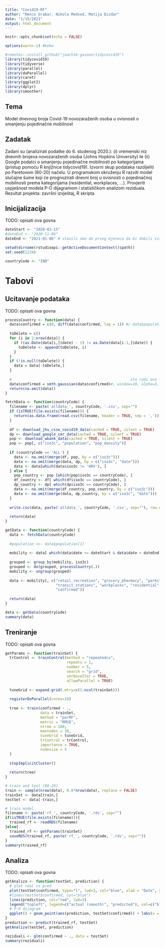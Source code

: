```yaml
---
title: "Covid19-RF"
author: "Renco Grabar, Nikola Medved, Matija Dizdar"
date: "1/15/2021"
output: html_document
---
```


```r
knitr::opts_chunk$set(echo = FALSE)

options(warn=-1) #kekw

#remotes::install_github("joachim-gassen/tidycovid19")
library(tidycovid19)
library(tidyverse)
library(parallel)
library(doParallel)
library(caret)
library(ggplot2)
library(dplyr)
library(smoother)
```

## Tema
Model dnevnog broja Covid-19 novozaraženih osoba u ovisnosti o smanjenju pojedinačne mobilnost

## Zadatak
Zadani su (analizirati podatke do 6. studenog 2020.): (i) vremenski niz dnevnih brojeva novozaraženih osoba (Johns Hopkins University) te (ii) Google podatci o smanjenju pojedinačne mobilnosti po kategorijama (pristup pomoću R knjižnice tidycovid19). Izvorni skup podataka razdijeliti po Paretovom (80-20) načelu. U programskom okruženju R razviti model slučajne šume koji će prognozirati dnevni broj u ovisnosti o pojedinačnoj mobilnosti prema kategorijama (residential, workplaces, ...). Provjeriti uspješnost modela P-O dijagramom i statističkom analizom reziduala. Rezultat projekta: završni izvještaj, R skripta

## Inicijalizacija

TODO: opisati ova govna

```r
dateStart <- "2020-02-15"
#dateEnd <- "2020-11-06"
dateEnd <- "2021-01-06" # stavili smo do prvog mjeseca da bi dobili vise podataka

setwd(dirname(rstudioapi::getActiveDocumentContext()$path))
set.seed(1234)

countryCode <- "IND"
```

# Tabovi {.tabset}

## Ucitavanje podataka

TODO: opisati ova govna

```r
processCountry <- function(data) {
  data$confirmed = c(0, diff(data$confirmed, lag = 1)) #/ data$population
  
  toDelete = c()
  for (i in 2:nrow(data)) {
    if ((as.Date(data[i,]$date) - 1) != as.Date(data[i-1,]$date)) {
      toDelete <- append(toDelete, i)
    }
  }
  if (!is.null(toDelete)) {
    data = data[-toDelete,]
  }
  
  #                                                      sta radi ovo lol
  data$confirmed = smth.gaussian(data$confirmed)#, window=10, alpha=3, tail=TRUE)
  return(na.omit(data))
}

fetchData <- function(countryCode) {
  filename <- paste('alldata_', countryCode, '.csv', sep="")
  if (isTRUE(file.exists(filename))) {
    return(as.data.frame(read.csv(filename, header = TRUE, sep = ',')))
  }
  
  df <- download_jhu_csse_covid19_data(cached = TRUE, silent = TRUE)
  dp <- download_google_cmr_data(cached = TRUE, silent = TRUE)
  pop <- download_wbank_data(cached = TRUE, silent = TRUE)
  pop <- pop[, c("iso3c", "population", "pop_density")]
  
  if (countryCode == 'ALL') {
    data <- na.omit(merge(df, pop, by = c("iso3c")))
    data <- na.omit(merge(data, dp, by = c("iso3c", "date")))
    data <- data[which(data$iso3c != 'HRV'), ]
  } else {
    pop_country <- pop [which(pop$iso3c == countryCode), ]
    df_country <- df[ which(df$iso3c == countryCode), ]
    dp_country <- dp[ which(dp$iso3c == countryCode), ]
    data <- na.omit(merge(df_country, pop_country, by = c("iso3c")))
    data <- na.omit(merge(data, dp_country, by = c("iso3c", "date")))
  }
  
  write.csv(data, paste('alldata_', countryCode, '.csv', sep=""), row.names = FALSE)
  
  return(data)
}

getData <- function(countryCode) {
  data <- fetchData(countryCode)
  
  #population <<- data$population[1]
  
  mobility <- data[ which(data$date >= dateStart & data$date < dateEnd), ]
  
  grouped <- group_by(mobility, iso3c)
  grouped <- do(grouped, processCountry(.))
  mobility <- ungroup(grouped)
  
  data <- mobility[, c("retail_recreation", "grocery_pharmacy", "parks", 
                       "transit_stations", "workplaces", "residential", 
                       "confirmed")]
  
  return(data)
}

data <- getData(countryCode)
summary(data)
```

## Treniranje

TODO: opisati ova govna

```r
getParams <- function(trainSet) {
  trControl <- trainControl(method = "repeatedcv",
                            repeats = 1,
                            number = 5,
                            search = "grid",
                            verboseIter = TRUE,
                            allowParallel = TRUE)
  
  tuneGrid <- expand.grid(.mtry=c(1:ncol(trainSet)))
  
  registerDoParallel(cores=10)
  
  tree <- train(confirmed ~ .,
                data = trainSet,
                method = "parRF",
                metric = "RMSE",
                ntree = 100,
                maxnodes = 30,
                tuneGrid = tuneGrid,
                trControl = trControl,
                importance = TRUE,
                nodesize = 5
  )
  
  stopImplicitCluster()
  
  return(tree)
}

# train and test (80-20)
train <- sample(nrow(data), 0.8*nrow(data), replace = FALSE)
trainSet <- data[train,]
testSet <- data[-train,]

# train model
filename <- paste('rf_', countryCode, '.rds', sep="")
if(isTRUE(file.exists(filename))){
  trained_rf <- readRDS(filename)
}else{
  trained_rf <- getParams(trainSet)
  saveRDS(trained_rf, paste('rf_', countryCode, '.rds', sep=""))
}
summary(trained_rf)
```

## Analiza

TODO: opisati ova govna

```r
getAnaliza <- function(testSet, prediction) {
  # plot real vs pred
  plot(testSet$confirmed, type="l", lwd=3, col="blue", xlab = "Date", ylab = "Daily new cases", main = "Actual vs Predicted")
  #lines(testSet$confirmed, col="blue")
  lines(prediction, col="red", lwd=3)
  legend("topleft", legend=c("actual (smooth)", "predicted"), col=c("blue", "red"), lty=1, cex=0.8)
  # P-O dijagram
  ggplot() + geom_point(aes(prediction, testSet$confirmed)) + labs(x = "Prediction", y = "Daily new cases", title = "P-O dijagram")
}
prediction <- predict(trained_rf, testSet)
getAnaliza(testSet, prediction)

reziduali <- glm(confirmed ~ ., data = testSet)
summary(reziduali)
```